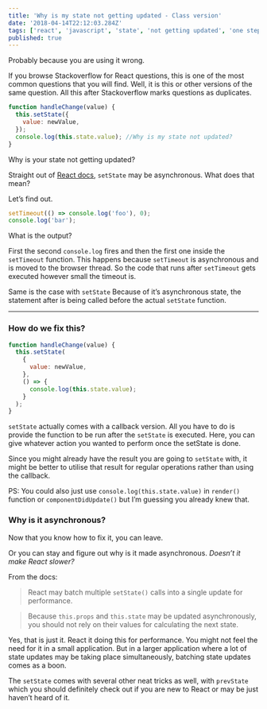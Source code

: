 ```yaml
---
title: 'Why is my state not getting updated - Class version'
date: '2018-04-14T22:12:03.284Z'
tags: ['react', 'javascript', 'state', 'not getting updated', 'one step back']
published: true
---
```


Probably because you are using it wrong.

If you browse Stackoverflow for React questions, this is one of the most common questions that you will find. Well, it is this or other versions of the same question. All this after Stackoverflow marks questions as duplicates.

```js
function handleChange(value) {
  this.setState({
    value: newValue,
  });
  console.log(this.state.value); //Why is my state not updated?
}
```

Why is your state not getting updated?

Straight out of [React docs](https://reactjs.org/docs/state-and-lifecycle.html#state-updates-may-be-asynchronous), `setState` may be asynchronous. What does that mean?

Let’s find out.

```js
setTimeout(() => console.log('foo'), 0);
console.log('bar');
```

What is the output?

First the second `console.log` fires and then the first one inside the `setTimeout` function. This happens because `setTimeout` is asynchronous and is moved to the browser thread. So the code that runs after `setTimeout` gets executed however small the timeout is.

Same is the case with `setState` Because of it’s asynchronous state, the statement after is being called before the actual `setState` function.

---

### How do we fix this?

```js
function handleChange(value) {
  this.setState(
    {
      value: newValue,
    },
    () => {
      console.log(this.state.value);
    }
  );
}
```

`setState` actually comes with a callback version. All you have to do is provide the function to be run after the `setState` is executed. Here, you can give whatever action you wanted to perform once the setState is done.

Since you might already have the result you are going to `setState` with, it might be better to utilise that result for regular operations rather than using the callback.

PS: You could also just use `console.log(this.state.value)` in `render()` function or `componentDidUpdate()` but I’m guessing you already knew that.

### Why is it asynchronous?

Now that you know how to fix it, you can leave.

Or you can stay and figure out why is it made asynchronous. _Doesn’t it make React slower?_

From the docs:

> React may batch multiple `setState()` calls into a single update for performance.

> Because `this.props` and `this.state` may be updated asynchronously, you should not rely on their values for calculating the next state.

Yes, that is just it. React it doing this for performance. You might not feel the need for it in a small application. But in a larger application where a lot of state updates may be taking place simultaneously, batching state updates comes as a boon.

The `setState` comes with several other neat tricks as well, with `prevState` which you should definitely check out if you are new to React or may be just haven’t heard of it.
